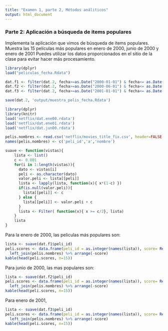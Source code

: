 ```yaml
---
title: "Examen 1, parte 2, Métodos análiticos"
output: html_document
---
```


### Parte 2: Aplicación a búsqueda de items populares

Implementa la aplicación que vimos de búsqueda de items populares. Muestra
las 15 películas más populares en enero de 2000, junio de 2000 y enero de 2001
Puedes utilizar los datos proporcionados en el sitio de la clase para evitar hacer más procesamiento.

```r
library(dplyr)
load("peliculas_fecha.Rdata")

dat.f1 <- filter(dat.2, fecha>=as.Date("2000-01-01") & fecha<= as.Date("2000-01-31"))
dat.f2 <- filter(dat.2, fecha>=as.Date("2000-06-01") & fecha<= as.Date("2000-06-30"))
dat.f3 <- filter(dat.2, fecha>=as.Date("2001-01-01") & fecha<= as.Date("2001-01-31"))

save(dat.2, 'output/muestra_pelis_fecha.Rdata')
```

```r
library(dplyr)
library(knitr)
load('netflix/dat.ene00.rdata')
load('netflix/dat.ene01.rdata')
load('netflix/dat.jun00.rdata')

pelis.nombres <- read.csv('netflix/movies_title_fix.csv', header=FALSE, stringsAsFactors=FALSE)
names(pelis.nombres) <- c('peli_id','a','nombre')

suave <- function(vistas){
    lista <- list()
    c <- 0.001
    for(i in 1:length(vistas)){
      dato <- vistas[i]
      peli <- as.character(dato)
      valor.peli <- lista[[peli]]
      lista <- lapply(lista, function(x){ x*(1-c) })
      if(is.null(valor.peli)){
        lista[[peli]] <- c
      } else {
        lista[[peli]] <- valor.peli + c  
      }
      lista <- Filter( function(x){ x >= c/2}, lista)
    }
    lista
}
```

Para la enero de 2000, las peliculas más populares son:
```r

lista <- suave(dat.f1$peli_id)
peli.scores <- data.frame(peli_id = as.integer(names(lista)), score= Reduce('c', lista)) %>%
  left_join(pelis.nombres) %>% arrange(-score) 
kable(head(peli.scores, n=15))
```

Para junio de 2000, las mas populares son:
```r

lista <- suave(dat.f2$peli_id)
peli.scores <- data.frame(peli_id = as.integer(names(lista)), score= Reduce('c', lista)) %>%
  left_join(pelis.nombres) %>% arrange(-score) 
kable(head(peli.scores, n=15))
```

Para enero de 2001, 
```r

lista <- suave(dat.f3$peli_id)
peli.scores <- data.frame(peli_id = as.integer(names(lista)), score= Reduce('c', lista)) %>%
  left_join(pelis.nombres) %>% arrange(-score) 
kable(head(peli.scores, n=15))
```
